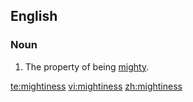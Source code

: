 ==English==
===Noun===
{{en-noun|-}}

#The property of being [[mighty]].

[[te:mightiness]]
[[vi:mightiness]]
[[zh:mightiness]]